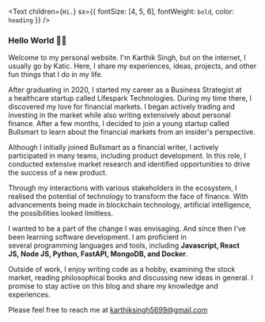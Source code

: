 <Text
  children={`Hi.`}
  sx={{ fontSize: [4, 5, 6], fontWeight: `bold`, color: `heading` }}
/>

### Hello World 👋🏼

Welcome to my personal website. I'm Karthik Singh, but on the internet, I usually go by Katic. Here, I share my experiences, ideas, projects, and other fun things that I do in my life.

After graduating in 2020, I started my career as a Business Strategist at a healthcare startup called Lifespark Technologies. During my time there, I discovered my love for financial markets. I began actively trading and investing in the market while also writing extensively about personal finance. After a few months, I decided to join a young startup called Bullsmart to learn about the financial markets from an insider's perspective.

Although I initially joined Bullsmart as a financial writer, I actively participated in many teams, including product development. In this role, I conducted extensive market research and identified opportunities to drive the success of a new product. 

Through my interactions with various stakeholders in the ecosystem, I realised the potential of technology to transform the face of finance. With advancements being made in blockchain technology, artificial intelligence, the possibilities looked limitless. 

I wanted to be a part of the change I was envisaging. And since then I've been learning software development. I am proficient in several programming languages and tools, including **Javascript, React JS, Node JS, Python, FastAPI, MongoDB, and Docker**. 

Outside of work, I enjoy writing code as a hobby, examining the stock market, reading philosophical books and discussing new ideas in general. I promise to stay active on this blog and share my knowledge and experiences.

Please feel free to reach me at karthiksingh5699@gmail.com
